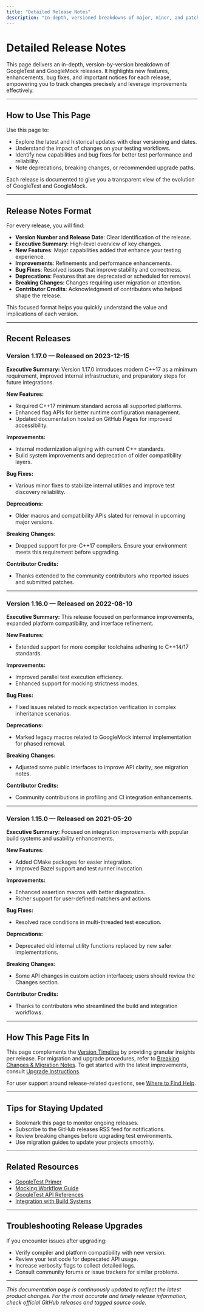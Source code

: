 ```yaml
---
title: "Detailed Release Notes"
description: "In-depth, versioned breakdowns of major, minor, and patch releases, each highlighting new features, improvements, bug fixes, and public acknowledgements. This page helps users drill down into exactly what has changed in each release and discover enhancements or important notices at a granular level."
---
```


# Detailed Release Notes

This page delivers an in-depth, version-by-version breakdown of GoogleTest and GoogleMock releases. It highlights new features, enhancements, bug fixes, and important notices for each release, empowering you to track changes precisely and leverage improvements effectively.

---

## How to Use This Page

Use this page to:

- Explore the latest and historical updates with clear versioning and dates.
- Understand the impact of changes on your testing workflows.
- Identify new capabilities and bug fixes for better test performance and reliability.
- Note deprecations, breaking changes, or recommended upgrade paths.

Each release is documented to give you a transparent view of the evolution of GoogleTest and GoogleMock.

---

## Release Notes Format

For every release, you will find:

- **Version Number and Release Date**: Clear identification of the release.
- **Executive Summary**: High-level overview of key changes.
- **New Features**: Major capabilities added that enhance your testing experience.
- **Improvements**: Refinements and performance enhancements.
- **Bug Fixes**: Resolved issues that improve stability and correctness.
- **Deprecations**: Features that are deprecated or scheduled for removal.
- **Breaking Changes**: Changes requiring user migration or attention.
- **Contributor Credits**: Acknowledgment of contributors who helped shape the release.

This focused format helps you quickly understand the value and implications of each version.

---

## Recent Releases

### Version 1.17.0 — Released on 2023-12-15

**Executive Summary:**
Version 1.17.0 introduces modern C++17 as a minimum requirement, improved internal infrastructure, and preparatory steps for future integrations.

**New Features:**
- Required C++17 minimum standard across all supported platforms.
- Enhanced flag APIs for better runtime configuration management.
- Updated documentation hosted on GitHub Pages for improved accessibility.

**Improvements:**
- Internal modernization aligning with current C++ standards.
- Build system improvements and deprecation of older compatibility layers.

**Bug Fixes:**
- Various minor fixes to stabilize internal utilities and improve test discovery reliability.

**Deprecations:**
- Older macros and compatibility APIs slated for removal in upcoming major versions.

**Breaking Changes:**
- Dropped support for pre-C++17 compilers. Ensure your environment meets this requirement before upgrading.

**Contributor Credits:**
- Thanks extended to the community contributors who reported issues and submitted patches.

---

### Version 1.16.0 — Released on 2022-08-10

**Executive Summary:** This release focused on performance improvements, expanded platform compatibility, and interface refinement.

**New Features:**
- Extended support for more compiler toolchains adhering to C++14/17 standards.

**Improvements:**
- Improved parallel test execution efficiency.
- Enhanced support for mocking strictness modes.

**Bug Fixes:**
- Fixed issues related to mock expectation verification in complex inheritance scenarios.

**Deprecations:**
- Marked legacy macros related to GoogleMock internal implementation for phased removal.

**Breaking Changes:**
- Adjusted some public interfaces to improve API clarity; see migration notes.

**Contributor Credits:**
- Community contributions in profiling and CI integration enhancements.

---

### Version 1.15.0 — Released on 2021-05-20

**Executive Summary:**
Focused on integration improvements with popular build systems and usability enhancements.

**New Features:**
- Added CMake packages for easier integration.
- Improved Bazel support and test runner invocation.

**Improvements:**
- Enhanced assertion macros with better diagnostics.
- Richer support for user-defined matchers and actions.

**Bug Fixes:**
- Resolved race conditions in multi-threaded test execution.

**Deprecations:**
- Deprecated old internal utility functions replaced by new safer implementations.

**Breaking Changes:**
- Some API changes in custom action interfaces; users should review the Changes section.

**Contributor Credits:**
- Thanks to contributors who streamlined the build and integration workflows.

---

## How This Page Fits In

This page complements the [Version Timeline](version-timeline) by providing granular insights per release. For migration and upgrade procedures, refer to [Breaking Changes & Migration Notes](breaking-changes). To get started with the latest improvements, consult [Upgrade Instructions](upgrade-instructions). 

For user support around release-related questions, see [Where to Find Help](../../faq/support-community/finding-help).

---

## Tips for Staying Updated

- Bookmark this page to monitor ongoing releases.
- Subscribe to the GitHub releases RSS feed for notifications.
- Review breaking changes before upgrading test environments.
- Use migration guides to update your projects smoothly.

---

## Related Resources

- [GoogleTest Primer](https://google.github.io/googletest/primer.html)
- [Mocking Workflow Guide](../guides/mocking-best-practices/mocking-workflow)
- [GoogleTest API References](../../api-reference)
- [Integration with Build Systems](../../overview/integration-and-getting-started/integration-with-build-systems-and-tools)

---

## Troubleshooting Release Upgrades

If you encounter issues after upgrading:

- Verify compiler and platform compatibility with new version.
- Review your test code for deprecated API usage.
- Increase verbosity flags to collect detailed logs.
- Consult community forums or issue trackers for similar problems.

---

_This documentation page is continuously updated to reflect the latest product changes. For the most accurate and timely release information, check official GitHub releases and tagged source code._

